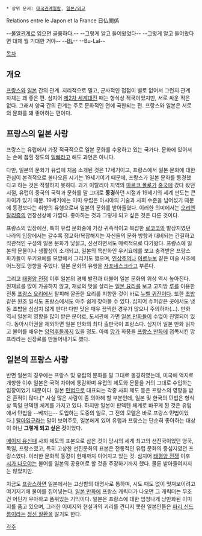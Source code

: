 * 상위 문서: [[대국관계일람]], [[일본/외교]]

Relations entre le Japon et la France
日仏関係

--[[불알]]관계로 읽으면 골룸하다.-- --그렇게 알고 들어왔었다-- --그렇게 알고 들어왔다면 대체 뭘 기대한 거야-- --[[BL]]-- --Bu-Lal--

[[목차]]

== 개요 ==
[[프랑스]]와 [[일본]] 간의 관계. 지리적으로 멀고, 군사적인 접점이 별로 없어서 그런지 관계 자체는 꽤 좋은 편. 심지어 [[제2차 세계대전]] 때는 형식상 적국이었지만, 서로 싸운 적은 없다. 그래서 양국 간의 관계는 주로 문화적인 면에 국한되는 편. 프랑스와 일본은 서로의 문화를 꽤 좋아하는 편이다.

== 프랑스의 일본 사랑 ==
프랑스는 유럽에서 가장 적극적으로 일본 문화를 수용하고 있는 국가다. 문화에 있어서는 손에 꼽힐 정도의 [[일빠]]라고 해도 과언은 아니다. 

다만, 일본의 문화가 유럽에 처음 소개된 것은 17세기이고, 프랑스에서 일본 문화에 대한 관심이 본격적으로 불타오른 시기는 19세기이기 때문에, 프랑스가 일본 문화를 동경했다고 하는 것은 적절하지 못하다. 과거 이탈리아 지역의 [[마르코 폴로]]가 [[중국]]에 갔다 왔던 시절, 유럽이 중국의 국력과 문화를 말 그대로 '''동경'''하던 시절과 19세기의 세계 판도는 큰 차이가 있기 때문. 19세기에는 이미 유럽은 아시아의 기술과 사회 수준을 넘어섰기 때문에 동경보다는 취향의 유행으로써 일본의 문화를 받아들였다. 이러한 의미에서는 [[오리엔탈리즘]]의 연장선상에 가깝다. 좋아하는 것과 그렇게 되고 싶은 것은 다른 것이다.

프랑스의 입장에선, 특히 유럽 문화중에 가장 귀족적이고 복잡한 [[로코코]]의 발상지였던 나라의 입장에서는 갈수록 정교화/복잡해지는 자신들의 문화 방향과 대비되는 간결하고 직관적인 구성의 일본 문화가 낯설고, 신선하면서도 매력적으로 다가왔다. 프랑스에 일본의 문물이나 생활상이 소개되고, 일본의 목판화인 우키요에를 보고 충격받은 프랑스 화가들이 우키요에를 모방해서 그리기도 했으며, [[인상주의]]나 [[아르누보]] 같은 미술 사조에 어느정도 영향을 주었다. 일본 문화의 유행을 [[자포네스크]]라고 부른다.

그리고 [[태평양 전쟁]] 이후 일본의 경제 발전과 더불어 일본 문화의 위상 역시 높아진다. 원재료를 많이 가공하지 않고, 재료의 맛을 살리는 [[일본 요리]]를 보고 고지방 [[루]]를 이용한 전통 [[프랑스 요리]]에서 탈피해 깔끔한 요리를 지향한 것이 바로 [[누벨 퀴진]]이다. 또한 [[초밥]] 같은 원조 일식도 프랑스에서도 아주 쉽게 찾아볼 수 있다. 심지어 슈퍼같은 곳에서도 냉동 초밥을 심심치 않게 판다! 다만 맛은 매우 끔찍한 경우가 많으니 주의하자(...). 만화 역시 일본의 영향을 많이 받은 분야로, 도서관에 가면 [[일본 만화]]들이 수없이 진열되어 있다. 동아시아권을 제외하면 일본 만화의 최다 출판국이 프랑스다. 심지어 일본 만화 읽자고 불어를 배우는 [[양덕후]]들까지 있을 정도. 아예 [[망가]] 화풍을 [[프랑스 만화]]에 접목시킨 망프라라는 신장르를 만들어내기도 했다.

== 일본의 프랑스 사랑 ==
반면 일본의 경우에는 프랑스 및 유럽의 문화를 말 그대로 동경하였는데, 미국에 억지로 개항한 이후 일본은 국력 차이에 통감하며 유럽의 제도와 문물을 거의 그대로 수입하는 입장이었기 때문이다. 일본 [[민법]]으로 대표되는 각종 사회 제도 등은 프랑스의 영향을 받은 흔적이 많다.[* 사실 많은 사람이 좀 의아해 할 부분인데, 일본 및 한국의 민법은 형식상 독일 판덱텐 체계를 가지고 있다. 하지만 일본이 판덱텐 체계로 바꾸게 된 것은 유럽에서 민법을 --베끼는-- 도입하는 도중의 일로, 그 전의 모델은 바로 프랑스 민법이었다.] [[탈아입구]]라는 말이 보여주듯, 일본에게 있어 유럽과 프랑스는 단순히 좋아하는 대상이 아닌 '''그렇게 되고 싶은 것'''이었다.

[[메이지 유신]]때 사회 제도의 표본으로 삼은 것이 당시의 세계 최고의 선진국이었던 영국, 독일, 프랑스였고, 특히 고상한 선진문화의 표본은 전통적인 유럽 문화의 중심지였던 프랑스였다. 이러한 문화적 동경이 현재까지 이어지고 있는 것. 심지어 [[태평양 전쟁]] 이후 [[시가 나오야]]는 불어를 일본의 공용어로 할 것을 주장하기까지 했다. 물론 받아들여지지는 않았지만.

지금도 [[프랑스]]하면 일본에서는 고상함의 대명사로 통하며, 시도 때도 없이 멋져보이려고 여기저기에 불어를 집어넣는다. [[일본 만화]]에 프랑스 캐릭터가 나오면 그 캐릭터는 무조건 어딘가 우아하고 품위있는 기믹이다. 일본은 프랑스에 대한 엄청나게 낭만화된 이미지를 품고 있으며, 그러한 이미지와 현실과의 괴리를 견디지 못한 일본인들은 [[파리 신드롬]]이라는 [[정신병|정신 질환]]을 앓기도 한다.

[[각주]]
